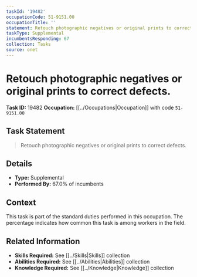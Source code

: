 ```yaml
---
taskId: '19482'
occupationCode: 51-9151.00
occupationTitle: ''
statement: Retouch photographic negatives or original prints to correct defects.
taskType: Supplemental
incumbentsResponding: 67
collection: Tasks
source: onet
---
```

# Retouch photographic negatives or original prints to correct defects.

**Task ID:** 19482
**Occupation:** [[../Occupations|Occupation]] with code `51-9151.00`

## Task Statement

> Retouch photographic negatives or original prints to correct defects.

## Details

- **Type:** Supplemental
- **Performed By:** 67.0% of incumbents

## Context

This task is part of the standard duties performed in this occupation. The percentage indicates how common this task is among workers in the field.

## Related Information

- **Skills Required:** See [[../Skills|Skills]] collection
- **Abilities Required:** See [[../Abilities|Abilities]] collection
- **Knowledge Required:** See [[../Knowledge|Knowledge]] collection
